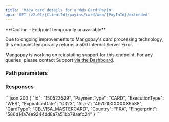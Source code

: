 ```yaml
---
title: 'View card details for a Web Card PayIn'  
api: 'GET /v2.01/{ClientId}/payins/card/web/{PayInId}/extended'  
---
```




<Warning>
**Caution – Endpoint temporarily unavailable**

Due to ongoing improvements to Mangopay's card processing technology, this endpoint temporarily returns a 500 Internal Server Error. 

Mangopay is working on reinstating support for this endpoint. For any queries, please contact Support <a href="https://hub.mangopay.com/" target="_blank">via the Dashboard</a>.
</Warning>

### Path parameters  

<PayInId />  

### Responses  

<AccordionGroup>

<Accordion title="200">  

<IdResponse />  

<PaymentType2Response />  

<ExecutionTypeResponse />  

<ExpirationDate1Response />  

<AliasResponse />  

<CardTypeResponse />  

<Country4Response />  

<FingerprintResponse />

</Accordion>

</AccordionGroup>  

<ResponseExample>  
```json 200
{
   "Id": "150523529",
   "PaymentType": "CARD",
   "ExecutionType": "WEB",
   "ExpirationDate": "0323",
   "Alias": "497010XXXXXX6588",
   "CardType": "CB_VISA_MASTERCARD",
   "Country": "FRA",
   "Fingerprint": "586d14a7ee9244dd8a7a51bb79aafc24"
}  
```
</ResponseExample>  

<RequestExample>  
    <PhpViewCardDetailsWebPayin />
    <RubyViewCardDetailsWebCardPayin1 />
    <PythonViewCardDetailsWebCardPayin />
</RequestExample>